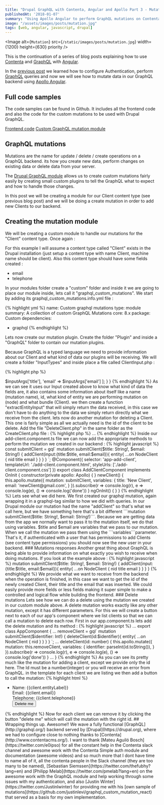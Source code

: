```yaml
---
title: "Drupal GraphQL with Contenta, Angular and Apollo Part 3 - Mutations"
publishedAt: '2018-01-07'
summary: "Using Apollo Angular to perform GraphQL mutations on Contenta."
image: "/assets/images/posts/mutation.jpg"
tags: [web, angular, javascript, drupal]
---
```


<Image
  alt={`Mutation`}
  src={`/static/images/posts/mutation.jpg`}
  width={1200}
  height={630}
  priority
/>

This is the continuation of a series of blog posts explaining how to use [Contenta](http://www.contentacms.org/) and [GraphQL](http://graphql.org/) with [Angular](https://angular.io/).

In the [previous post](/posts/drupal-graphql-with-angular-and-apollo-part2) we learned how to configure Authentication, perform [GraphQL](http://graphql.org/) queries and now we will see how to mutate data in our GraphQL backend using [Apollo Angular](https://github.com/apollographql/apollo-angular).

## Full code samples

The code samples can be found in Github. It includes all the frontend code and also the code for the custom mutations to be used with Drupal GraphQL.

[Frontend code](https://github.com/joaogarin/drupal-graphql-with-angular-and-apollo)
[Custom GraphQL mutation module](https://github.com/joaogarin/graphql_custom_mutations)

## GraphQL mutations

Mutations are the name for update / delete / create operations on a GraphQL backend. its how you create new data, perform changes on existing data or delete data from your server.

The [Drupal GraphQL module](https://github.com/drupal-graphql/graphql) allows us to create custom mutations fairly easily by creating small custom plugins to tell the GraphQL what to expect and how to handle those changes.

In this post we will be creating a module for our Client content type (see previous blog post) and we will be doing a create mutation in order to add new Clients to our backend.

## Creating the mutation module

We will be creating a custom module to handle our mutations for the "Client" content type. Once again :

For this example I will assume a content type called "Client" exists in the Drupal installation (just setup a content type with name Client, machine name should be client). Also this content type should have some fields created :

-  email
-  telephone

In your modules folder create a "custom" folder and inside it we are going to place our module inside, lets call it "graphql_custom_mutations". We start by adding its graphql_custom_mutations.info.yml file :

{% highlight yml %}
name: Custom graphql mutations
type: module
summary: A collection of custom GraphQL Mutations
core: 8.x
package: Custom
dependencies:
  - graphql
{% endhighlight %}

Lets now create our mutation plugin. Create the folder "Plugin" and inside a "GraphQL" folder to contain our mutation plugins.

Because GraphQL is a typed language we need to provide information about our Client and what kind of data our plugins will be receiving. We will create a folder "InputTypes" and inside place a file called ClientInput.php :

{% highlight php %}
<?php

namespace Drupal\graphql_custom_mutations\Plugin\GraphQL\InputTypes;

use Drupal\graphql\Plugin\GraphQL\InputTypes\InputTypePluginBase;

/**
 * Client input type.
 *
 * @GraphQLInputType(
 *   id = "client_input",
 *   name = "ClientInput",
 *   fields = {
 *     "title" = "String",
 *     "email" = "String",
 *   }
 * )
 */
class ClientInput extends InputTypePluginBase {

}
{% endhighlight %}

This file will be used by our Create Client mutation (will will get to it soon) and it will tell which data and type to expect. In our case the client has an id, a name and two fields which are the email and telephone fields we mentioned above. Both are of type ```String```.

Next we will do our mutations, let's make a folder inside our "Plugin/GraphQL" folder called "Mutations". Inside lets first place our Create Client mutation to handle creating a new client. Let's make a file called "AddClient.php" :

{% highlight php %}
<?php

namespace Drupal\graphql_custom_mutations\Plugin\GraphQL\Mutations;

use Drupal\graphql\Annotation\GraphQLMutation;
use Drupal\graphql\GraphQL\Type\InputObjectType;
use Drupal\graphql\Plugin\GraphQL\InputTypes\InputTypePluginBase;
use Drupal\graphql_core\Plugin\GraphQL\Mutations\Entity\CreateEntityBase;
use Youshido\GraphQL\Execution\ResolveInfo;

/**
 *  A Simple Client mutation.
 *
 * @GraphQLMutation(
 *   id = "add_client",
 *   entity_type = "node",
 *   entity_bundle = "client",
 *   secure = true,
 *   name = "addClient",
 *   type = "EntityCrudOutput",
 *   arguments = {
 *      "input" = "ClientInput"
 *   }
 * )
 */
class AddClient extends CreateEntityBase {

  /**
   * {@inheritdoc}
   */
  protected function extractEntityInput(array $inputArgs, InputObjectType $inputType, ResolveInfo $info) {
    return [
      'title' => $inputArgs['title'],
      'email' => $inputArgs['email']
    ];
  }
}
{% endhighlight %}

As we can see it uses our Input created above to know what kind of data the fields are, it also contains some information about itself like a name (mutation name), id, what kind of entity we are performing mutation on (node) and what bundle (Client).

we then create a function "extractEntityInput" that will simply return the data received, in this case we don't have to do anything to the data we simply return directly what we receive from the client.

lets now do another mutation for deleting a Client. This one is fairly simple as all we actually need is the id of the client to be delete. Add the file "DeleteClient.php" in the same folder as the CreateClient.php file :

{% highlight php %}
<?php

namespace Drupal\graphql_custom_mutations\Plugin\GraphQL\Mutations;


use Drupal\graphql\Annotation\GraphQLMutation;
use Drupal\graphql_core\Plugin\GraphQL\Mutations\Entity\DeleteEntityBase;


/**
 *  A Simple Client mutation.
 *
 * @GraphQLMutation(
 *   id = "delete_client",
 *   entity_type = "node",
 *   entity_bundle = "client",
 *   secure = true,
 *   name = "deleteClient",
 *   type = "EntityCrudOutput",
 *   arguments = {
 *     "id" = "Int"
 *   }
 * )
 */
class DeleteClient extends DeleteEntityBase {

}
{% endhighlight %}

Thats it!! we have a module that has a simple create and delete mutation, and we can move to Apollo in our Angular app to run this mutation.

## Performing mutations with Apollo

To handle adding a new client in our Angular app I will be creating a separate module for this. With the CLI run the following command :

{% highlight bash %}
ng generate component components/add-client
{% endhighlight %}

Lets now add this component to our root component (app.component.ts) so that it shows up in our app :

{% highlight html %}
...
<app-add-client></app-add-client>
...
{% endhighlight %}

Inside our add-client.component.ts file we can now add the appropriate methods to perform the mutation we created in our backend :

{% highlight javascript %}


const submitClient = gql`
mutation submitClient($title: String!, $email: String!) {
  addClient(input:{title:$title, email:$email}){
    entity{
      ...on NodeClient {
        nid
        title
        email
      }
    }
  }
}
`;

@Component({
  selector: 'app-add-client',
  templateUrl: './add-client.component.html',
  styleUrls: ['./add-client.component.css']
})
export class AddClientComponent implements OnInit {

  constructor(private apollo: Apollo) { }

  newClient() {
    this.apollo.mutate({
      mutation: submitClient,
      variables: {
        title: 'New Client',
        email: 'newClient@gmail.com',
      }
    }).subscribe(r => console.log(r), e => console.log(e), () => console.log('done'))
  }

  ngOnInit() {
  }
}

{% endhighlight %}

Lets see what we did here. We first created our graphql mutation, again wrapping it in a graphql-tag similar to how we did with queries. In our Drupal module our mutation had the name "addClient" so that's what we call here, but we have something here that's a bit different ```mutation submitClient($title: String!, $email: String!)```.

Because we are getting data from the app we normally want to pass it to the mutation itself, we do that using variables. $title and $email are variables that we pass to our mutation. When we call the mutation we pass them using the ```variables```parameter.

That's it, if authenticated with a user that has permissions to add Clients (see content type permissions) you should now see the new user in your backend.

### Mutations responses

Another great thing about GraphQL is being able to provide information on what exactly you wish to receive when doing mutations. If you look at the example above :

{% highlight javascript %}
mutation submitClient($title: String!, $email: String!) {
  addClient(input:{title:$title, email:$email}){
    entity{
      ...on NodeClient {
        nid
        title
        email
      }
    }
  }
}
{% endhighlight %}

We provide what we want to receive from the backend when the operation is finished, in this case we want to get the id of the newly created Client, their title and the email that was inserted. We could easily provide more fields or less fields making it super simple to make a controlled and logical flow while building the frontend.

### Delete mutations

Lets see how we can do a delete using the mutation we created in our custom module above. A delete mutation works exactly like any other mutation, except it has different parameters.

For this we will create a button next to each of our app's component where we list clients so that we can call a mutation to delete each row. First in our app.component.ts lets add the delete mutation and its method :

{% highlight javascript %}
...
export class AppComponent {
  ...
  removeClient = gql`
  mutation submitClient($identifier: Int!) {
  deleteClient(id:$identifier){
    entity{
      ...on NodeClient {
        nid
      }
    }
  }
}
`;
  ...
  deleteClient(id: number) {
    this.apollo.mutate({
      mutation: this.removeClient,
      variables: {
        identifier: parseInt(id.toString()),
      }
    }).subscribe(r => console.log(r), e => console.log(e), () => console.log('done'))
  }
...
}
{% endhighlight %}

As you can see its pretty much like the mutation for adding a client, except we provide only the id here. The Id must be a number(integer) or you will receive an error from GraphQL.

in the template for each client we are listing we then add a button to call the mutation:

{% highlight html %}
<ul>
  <li *ngFor="let client of clients | async">
    <div>
      Name: {{client.entityLabel}}
    </div>
    <div>
      Email: {{client.email}}
    </div>
    <div>
      Telephone: {{client.telephone}}
    </div>
    <div>
      <button (click)="deleteClient(client.entityId)">Delete me</button>
    </div>
  </li>
</ul>
{% endhighlight %}

Now for each client we can remove it by clicking the button "delete me" which will call the mutation with the right id.

## Wrapping things up.

Awesome!! We wave a fully functional [GraphQL](http://graphql.org/) backend served by [Drupal](https://drupal.org), where we had to configure close to nothing thanks to [Contenta](http://www.contentacms.org/).

I want to thank [Mateu Aguiló Bosch](https://twitter.com/e0ipso) for all the constant help in the Contenta slack channel and awesome work with the Contenta Simple auth module and documentation (awesome videos) and so much more that I dont have time to name all of it, all the contenta people in the Slack channel (they are too many to be named), [Sebastian Siemssen](https://twitter.com/thefubhy?lang=en) and [Philipp Melab](https://twitter.com/pmelab?lang=en) on the awesome work with the GraphQL module and help working through some issues with my authentication, and also [Justin Winter](https://twitter.com/Justinlwinter) for providing me with his [own sample of mutations](https://github.com/justinlevi/graphql_custom_mutation_react) that served as a basis for my own implementation.
